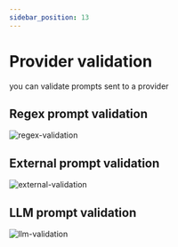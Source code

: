 ```yaml
---
sidebar_position: 13
---
```



# Provider validation

you can validate prompts sent to a provider

## Regex prompt validation

![regex-validation](../../static/img/regex-validation.png)

## External prompt validation

![external-validation](../../static/img/external-validation.png)

## LLM prompt validation

![llm-validation](../../static/img/llm-validation.png)

